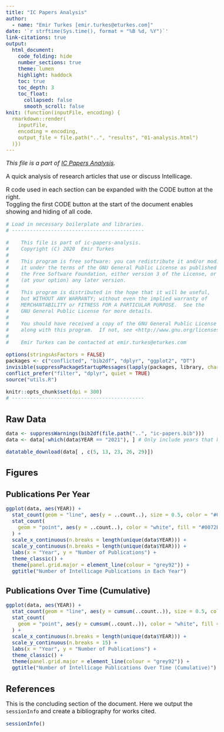 ```yaml
---
title: "IC Papers Analysis"
author:
  - name: "Emir Turkes [emir.turkes@eturkes.com]"
date: '`r strftime(Sys.time(), format = "%B %d, %Y")`'
link-citations: true
output:
  html_document:
    code_folding: hide
    number_sections: true
    theme: lumen
    highlight: haddock
    toc: true
    toc_depth: 3
    toc_float:
      collapsed: false
      smooth_scroll: false
knit: (function(inputFile, encoding) {
  rmarkdown::render(
    inputFile,
    encoding = encoding,
    output_file = file.path("..", "results", "01-analysis.html")
  )})
---
```


<style type="text/css">
body {font-size: 16px;}
h1.title {font-size: 35px;}
h1 {font-size: 24px;}
h2 {font-size: 22px;}
h3 {font-size: 20px;}
.toc-content {padding-left: 0px; padding-right: 0px;}
div.tocify {width: 100%;}
.tocify-subheader .tocify-item {font-size: 0.95em; padding-left: 25px; text-indent: 0;}
.tocify-subheader .tocify-subheader .tocify-item {
  font-size: 0.95em; padding-left: 35px; text-indent: 0;
}
div.main-container {max-width: none; width: 100%;}
</style>

*This file is a part of [IC Papers Analysis](https://github.com/eturkes/ic-papers-analysis).*

A quick analysis of research articles that use or discuss Intellicage.

R code used in each section can be expanded with the CODE button at the right.  
Toggling the first CODE button at the start of the document enables showing and hiding of all code.

```r
# Load in necessary boilerplate and libraries.
# --------------------------------------------

#    This file is part of ic-papers-analysis.
#    Copyright (C) 2020  Emir Turkes
#
#    This program is free software: you can redistribute it and/or modify
#    it under the terms of the GNU General Public License as published by
#    the Free Software Foundation, either version 3 of the License, or
#    (at your option) any later version.
#
#    This program is distributed in the hope that it will be useful,
#    but WITHOUT ANY WARRANTY; without even the implied warranty of
#    MERCHANTABILITY or FITNESS FOR A PARTICULAR PURPOSE.  See the
#    GNU General Public License for more details.
#
#    You should have received a copy of the GNU General Public License
#    along with this program.  If not, see <http://www.gnu.org/licenses/>.
#
#    Emir Turkes can be contacted at emir.turkes@eturkes.com

options(stringsAsFactors = FALSE)
packages <- c("conflicted", "bib2df", "dplyr", "ggplot2", "DT")
invisible(suppressPackageStartupMessages(lapply(packages, library, character.only = TRUE)))
conflict_prefer("filter", "dplyr", quiet = TRUE)
source("utils.R")

knitr::opts_chunk$set(dpi = 300)
# --------------------------------------------
```

# Raw Data

```r
data <- suppressWarnings(bib2df(file.path("..", "ic-papers.bib")))
data <- data[-which(data$YEAR == "2021"), ] # Only include years that have fully passed.

datatable_download(data[ , c(5, 13, 23, 26, 29)])
```

# Figures

## Publications Per Year

```r
ggplot(data, aes(YEAR)) +
  stat_count(geom = "line", aes(y = ..count..), size = 0.5, color = "#0072B2") + 
  stat_count(
    geom = "point", aes(y = ..count..), color = "white", fill = "#0072B2", shape = 21, size = 2
  ) +
  scale_x_continuous(n.breaks = length(unique(data$YEAR))) +
  scale_y_continuous(n.breaks = length(unique(data$YEAR))) +
  labs(x = "Year", y = "Number of Publications") +
  theme_classic() +
  theme(panel.grid.major = element_line(colour = "grey92")) +
  ggtitle("Number of Intellicage Publications in Each Year")
```

## Publications Over Time (Cumulative)

```r
ggplot(data, aes(YEAR)) +
  stat_count(geom = "line", aes(y = cumsum(..count..)), size = 0.5, color = "#0072B2") + 
  stat_count(
    geom = "point", aes(y = cumsum(..count..)), color = "white", fill = "#0072B2", shape = 21, size = 2
  ) +
  scale_x_continuous(n.breaks = length(unique(data$YEAR))) +
  scale_y_continuous(n.breaks = 15) +
  labs(x = "Year", y = "Number of Publications") +
  theme_classic() +
  theme(panel.grid.major = element_line(colour = "grey92")) +
  ggtitle("Number of Intellicage Publications Over Time (Cumulative)")
```

# References

This is the concluding section of the document.
Here we output the `sessionInfo` and create a bibliography for works cited.

```r
sessionInfo()
```
